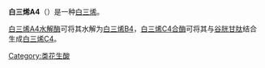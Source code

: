 {{expand|time=2013-06-21T08:08:03+00:00}}
{{chemref|time=2013-06-21T08:08:03+00:00}}
{{chembox
| verifiedrevid = 396932507
|ImageFile=Leukotriene A4.svg
|ImageSize=
|IUPACName=
|OtherNames=
|Section1= {{Chembox Identifiers
| CASNo = 72059-45-1
| CASNo_Ref = {{cascite|correct|??}}
| PubChem = 5280383
| SMILES = 
| MeSHName = Leukotriene+A4
| IUPHAR_ligand = 5214
| ChemSpiderID_Ref = {{chemspidercite|changed|chemspider}}| ChemSpiderID = 4444074
| InChI = 1/C20H30O3/c1-2-3-4-5-6-7-8-9-10-11-12-13-15-18-19(23-18)16-14-17-20(21)22/h6-7,9-13,15,18-19H,2-5,8,14,16-17H2,1H3,(H,21,22)/b7-6-,10-9-,12-11+,15-13+/t18-,19-/m0/s1
| InChIKey = UFPQIRYSPUYQHK-WAQVJNLQBZ
| StdInChI_Ref = {{stdinchicite|changed|chemspider}}| StdInChI = 1S/C20H30O3/c1-2-3-4-5-6-7-8-9-10-11-12-13-15-18-19(23-18)16-14-17-20(21)22/h6-7,9-13,15,18-19H,2-5,8,14,16-17H2,1H3,(H,21,22)/b7-6-,10-9-,12-11+,15-13+/t18-,19-/m0/s1
| StdInChIKey_Ref = {{stdinchicite|changed|chemspider}}| StdInChIKey = UFPQIRYSPUYQHK-WAQVJNLQSA-N
| ChEBI_Ref = {{ebicite|changed|EBI}}| ChEBI = 15651
| KEGG_Ref = {{keggcite|changed|kegg}}| KEGG = C00909
}}
|Section2= {{Chembox Properties
| Formula=C<sub>20</sub>H<sub>30</sub>O<sub>3</sub>
| MolarMass=318.45 g/mol
| Appearance=
| Density=
| MeltingPt=
| BoilingPt=
| Solubility=
 }}
|Section3= {{Chembox Hazards
| MainHazards=
| FlashPt=
| Autoignition=
 }}
}}
'''白三烯A4'''（{{lang-en|Leukotriene A4}}）是一种[[白三烯|白三烯]]。

[[白三烯A4水解酶|白三烯A4水解酶]]可将其水解为[[白三烯B4|白三烯B4]]，[[白三烯C4合酶|白三烯C4合酶]]可将其与[[谷胱甘肽|谷胱甘肽]]结合生成[[白三烯C4|白三烯C4]]。

{{biochem-stub}}
{{类花生酸}}

[[Category:类花生酸|Category:类花生酸]]